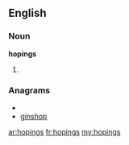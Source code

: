 ==English==
===Noun===
'''hopings'''
# {{plural of|[[hoping]]}}

===Anagrams===
* {{alphagram|ghinops}}
* [[ginshop#English|ginshop]]

[[ar:hopings]]
[[fr:hopings]]
[[my:hopings]]